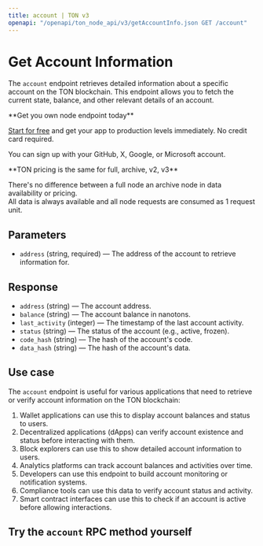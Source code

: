 ---
title: account | TON v3
openapi: "/openapi/ton_node_api/v3/getAccountInfo.json GET /account"
---

# Get Account Information

The `account` endpoint retrieves detailed information about a specific account on the TON blockchain. This endpoint allows you to fetch the current state, balance, and other relevant details of an account.

<Check>
**Get you own node endpoint today**

[Start for free](https://console.chainstack.com/) and get your app to production levels immediately. No credit card required.

You can sign up with your GitHub, X, Google, or Microsoft account.
</Check>

<Note>
**TON pricing is the same for full, archive, v2, v3**

There's no difference between a full node an archive node in data availability or pricing.  
All data is always available and all node requests are consumed as 1 request unit.
</Note>

  

## Parameters

* `address` (string, required) — The address of the account to retrieve information for.

## Response

* `address` (string) — The account address.
* `balance` (string) — The account balance in nanotons.
* `last_activity` (integer) — The timestamp of the last account activity.
* `status` (string) — The status of the account (e.g., active, frozen).
* `code_hash` (string) — The hash of the account's code.
* `data_hash` (string) — The hash of the account's data.

## Use case

The `account` endpoint is useful for various applications that need to retrieve or verify account information on the TON blockchain:

1. Wallet applications can use this to display account balances and status to users.
2. Decentralized applications (dApps) can verify account existence and status before interacting with them.
3. Block explorers can use this to show detailed account information to users.
4. Analytics platforms can track account balances and activities over time.
5. Developers can use this endpoint to build account monitoring or notification systems.
6. Compliance tools can use this data to verify account status and activity.
7. Smart contract interfaces can use this to check if an account is active before allowing interactions.

## Try the `account` RPC method yourself
